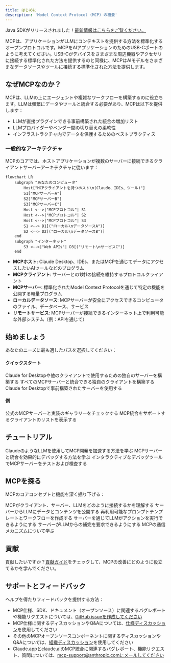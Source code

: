 ```yaml
---
title: はじめに
description: 'Model Context Protocol (MCP) の概要'
---
```


<Note>Java SDKがリリースされました！[最新情報はこちらをご覧ください。](/development/updates)</Note>

MCPは、アプリケーションがLLMにコンテキストを提供する方法を標準化するオープンプロトコルです。MCPをAIアプリケーションのためのUSB-Cポートのように考えてください。USB-Cがデバイスをさまざまな周辺機器やアクセサリに接続する標準化された方法を提供するのと同様に、MCPはAIモデルをさまざまなデータソースやツールに接続する標準化された方法を提供します。

## なぜMCPなのか？

MCPは、LLMの上にエージェントや複雑なワークフローを構築するのに役立ちます。LLMは頻繁にデータやツールと統合する必要があり、MCPは以下を提供します：
- LLMが直接プラグインできる事前構築された統合の増加リスト
- LLMプロバイダーやベンダー間の切り替えの柔軟性
- インフラストラクチャ内でデータを保護するためのベストプラクティス

### 一般的なアーキテクチャ

MCPのコアでは、ホストアプリケーションが複数のサーバーに接続できるクライアントサーバーアーキテクチャに従います：

```mermaid
flowchart LR
    subgraph "あなたのコンピュータ"
        Host["MCPクライアントを持つホスト\n(Claude、IDEs、ツール)"]
        S1["MCPサーバーA"]
        S2["MCPサーバーB"]
        S3["MCPサーバーC"]
        Host <-->|"MCPプロトコル"| S1
        Host <-->|"MCPプロトコル"| S2
        Host <-->|"MCPプロトコル"| S3
        S1 <--> D1[("ローカル\nデータソースA")]
        S2 <--> D2[("ローカル\nデータソースB")]
    end
    subgraph "インターネット"
        S3 <-->|"Web APIs"| D3[("リモート\nサービスC")]
    end
```

- **MCPホスト**: Claude Desktop、IDEs、またはMCPを通じてデータにアクセスしたいAIツールなどのプログラム
- **MCPクライアント**: サーバーとの1対1の接続を維持するプロトコルクライアント
- **MCPサーバー**: 標準化されたModel Context Protocolを通じて特定の機能を公開する軽量プログラム
- **ローカルデータソース**: MCPサーバーが安全にアクセスできるコンピュータのファイル、データベース、サービス
- **リモートサービス**: MCPサーバーが接続できるインターネット上で利用可能な外部システム（例：APIを通じて）

## 始めましょう

あなたのニーズに最も適したパスを選択してください：

#### クイックスタート
<CardGroup cols={2}>
  <Card
    title="サーバー開発者向け"
    icon="bolt"
    href="/quickstart/server"
  >
    Claude for Desktopや他のクライアントで使用するための独自のサーバーを構築する
  </Card>
  <Card
    title="クライアント開発者向け"
    icon="bolt"
    href="/quickstart/client"
  >
    すべてのMCPサーバーと統合できる独自のクライアントを構築する
  </Card>
  <Card
    title="Claude Desktopユーザー向け"
    icon="bolt"
    href="/quickstart/user"
  >
    Claude for Desktopで事前構築されたサーバーを使用する
  </Card>
</CardGroup>

#### 例
<CardGroup cols={2}>
  <Card
    title="例のサーバー"
    icon="grid"
    href="/examples"
  >
    公式のMCPサーバーと実装のギャラリーをチェックする
  </Card>
  <Card
    title="例のクライアント"
    icon="cubes"
    href="/clients"
  >
    MCP統合をサポートするクライアントのリストを表示する
  </Card>
</CardGroup>

## チュートリアル

<CardGroup cols={2}>
  <Card
    title="LLMを使用したMCPの構築"
    icon="comments"
    href="/tutorials/building-mcp-with-llms"
  >
    ClaudeのようなLLMを使用してMCP開発を加速する方法を学ぶ
  </Card>
  <Card
  title="デバッグガイド"
  icon="bug"
  href="/docs/tools/debugging">
    MCPサーバーと統合を効果的にデバッグする方法を学ぶ
  </Card>
  <Card
    title="MCPインスペクター"
    icon="magnifying-glass"
    href="/docs/tools/inspector"
  >
    インタラクティブなデバッグツールでMCPサーバーをテストおよび検査する
  </Card>
</CardGroup>

## MCPを探る

MCPのコアコンセプトと機能を深く掘り下げる：

<CardGroup cols={2}>
  <Card
    title="コアアーキテクチャ"
    icon="sitemap"
    href="/docs/concepts/architecture"
  >
    MCPがクライアント、サーバー、LLMをどのように接続するかを理解する
  </Card>
  <Card
    title="リソース"
    icon="database"
    href="/docs/concepts/resources"
  >
    サーバーからLLMにデータとコンテンツを公開する
  </Card>
  <Card
    title="プロンプト"
    icon="message"
    href="/docs/concepts/prompts"
  >
    再利用可能なプロンプトテンプレートとワークフローを作成する
  </Card>
  <Card
    title="ツール"
    icon="wrench"
    href="/docs/concepts/tools"
  >
    サーバーを通じてLLMがアクションを実行できるようにする
  </Card>
  <Card
    title="サンプリング"
    icon="robot"
    href="/docs/concepts/sampling"
  >
    サーバーがLLMからの補完を要求できるようにする
  </Card>
  <Card
    title="トランスポート"
    icon="network-wired"
    href="/docs/concepts/transports"
  >
    MCPの通信メカニズムについて学ぶ
  </Card>
</CardGroup>

## 貢献

貢献したいですか？[貢献ガイド](/development/contributing)をチェックして、MCPの改善にどのように役立てるかを学んでください。

## サポートとフィードバック

ヘルプを得たりフィードバックを提供する方法：

- MCP仕様、SDK、ドキュメント（オープンソース）に関連するバグレポートや機能リクエストについては、[GitHub issueを作成してください](https://github.com/modelcontextprotocol)
- MCP仕様に関するディスカッションやQ&Aについては、[仕様ディスカッション](https://github.com/modelcontextprotocol/specification/discussions)を使用してください
- その他のMCPオープンソースコンポーネントに関するディスカッションやQ&Aについては、[組織ディスカッション](https://github.com/orgs/modelcontextprotocol/discussions)を使用してください
- Claude.appとclaude.aiのMCP統合に関連するバグレポート、機能リクエスト、質問については、mcp-support@anthropic.comにメールしてください 